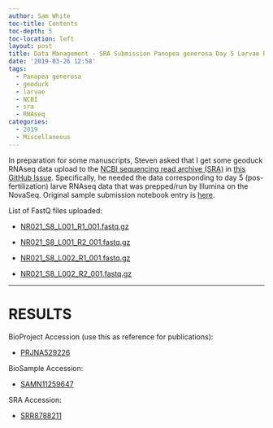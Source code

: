 ```yaml
---
author: Sam White
toc-title: Contents
toc-depth: 5
toc-location: left
layout: post
title: Data Management - SRA Submission Panopea generosa Day 5 Larvae RNAseq
date: '2019-03-26 12:58'
tags:
  - Panopea generosa
  - geoduck
  - larvae
  - NCBI
  - sra
  - RNAseq
categories:
  - 2019
  - Miscellaneous
---
```

In preparation for some manuscripts, Steven asked that I get some geoduck RNAseq data upload to the [NCBI sequencing read archive (SRA)](https://www.ncbi.nlm.nih.gov/sra) in [this GitHub Issue](https://github.com/RobertsLab/resources/issues/630). Specifically, he needed the data corresponding to day 5 (pos-fertilization) larve RNAseq data that was prepped/run by Illumina on the NovaSeq. Original sample submission notebook entry is [here](https://robertslab.github.io/sams-notebook/posts/2016/2016-12-21-sample-submission-geoduck-tissue-gdna-for-illumina-pilot-sequencing-project/).

List of FastQ files uploaded:

- [NR021_S8_L001_R1_001.fastq.gz](http://owl.fish.washington.edu/nightingales/P_generosa/NR021_S8_L001_R1_001.fastq.gz)

- [NR021_S8_L001_R2_001.fastq.gz](http://owl.fish.washington.edu/nightingales/P_generosa/NR021_S8_L001_R2_001.fastq.gz)

- [NR021_S8_L002_R1_001.fastq.gz](http://owl.fish.washington.edu/nightingales/P_generosa/NR021_S8_L002_R1_001.fastq.gz)

- [NR021_S8_L002_R2_001.fastq.gz](http://owl.fish.washington.edu/nightingales/P_generosa/NR021_S8_L002_R2_001.fastq.gz)


---

# RESULTS

BioProject Accession (use this as reference for publications):

- [PRJNA529226](https://www.ncbi.nlm.nih.gov/bioproject/529226)

BioSample Accession:

- [SAMN11259647]()

SRA Accession:

- [SRR8788211]()
